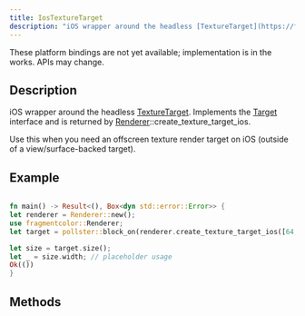 ```yaml
---
title: IosTextureTarget
description: "iOS wrapper around the headless [TextureTarget](https://fragmentcolor.org/api/texture_target). Implements the [Target](https://fragmentcolor.org/api/target) interface and is returned by [Renderer](https://fragmentcolor.org/api/renderer)::create_texture_target_ios."
---
```


<Aside type="caution" title="Work in progress">
These platform bindings are not yet available; implementation is in the works. APIs may change.
</Aside>


## Description

iOS wrapper around the headless [TextureTarget](https://fragmentcolor.org/api/texture_target). Implements the [Target](https://fragmentcolor.org/api/target) interface and is returned by [Renderer](https://fragmentcolor.org/api/renderer)::create_texture_target_ios.

Use this when you need an offscreen texture render target on iOS (outside of a view/surface-backed target).

## Example

```rust collapse={2-2, 4-4, 9-10}

fn main() -> Result<(), Box<dyn std::error::Error>> {
let renderer = Renderer::new();
use fragmentcolor::Renderer;
let target = pollster::block_on(renderer.create_texture_target_ios([64, 64]))?;

let size = target.size();
let _ = size.width; // placeholder usage
Ok(())
}
```

## Methods
